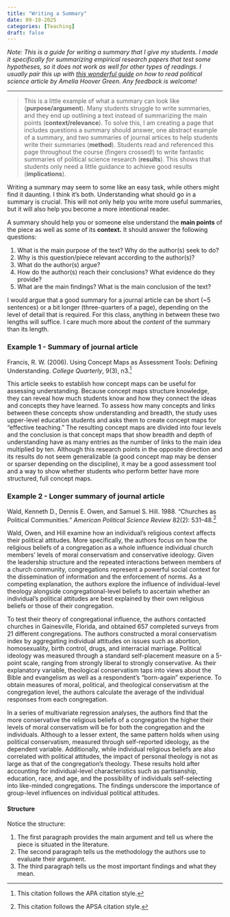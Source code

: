 ```yaml
---
title: "Writing a Summary"
date: 09-19-2025
categories: [Teaching]
draft: false
---
```


*Note: This is a guide for writing a summary that I give my students. I made it specifically for summarizing empirical research papers that test some hypotheses, so it does not work as well for other types of readings. I usually pair this up with [this wonderful guide](https://calgara.github.io/Pol157_Spring2019/howtoread.pdf) on how to read political science article by Amelia Hoover Green. Any feedback is welcome!*

---


> This is a little example of what a summary can look like (**purpose/argument**). Many students struggle to write summaries, and they end up outlining a text instead of summarizing the main points (**context/relevance**). To solve this, I am creating a page that includes questions a summary should answer, one abstract example of a summary, and two summaries of journal artices to help students write their summaries (**method**). Students read and referenced this page throughout the course (fingers crossed!) to write fantastic summaries of political science research (**results**). This shows that students only need a little guidance to achieve good results (**implications**).


Writing a summary may seem to some like an easy task, while others might find it daunting. I think it's both. Understanding what should go in a summary is crucial. This will not only help you write more useful summaries, but it will also help you become a more intentional reader.

A summary should help you or someone else understand the **main points** of the piece as well as some of its **context.** It should answer the following questions:

1. What is the main purpose of the text? Why do the author(s) seek to do?
2. Why is this question/piece relevant according to the author(s)?
3. What do the author(s) argue?
4. How do the author(s) reach their conclusions? What evidence do they provide?
5. What are the main findings? What is the main conclusion of the text? 


I would argue that a good summary for a journal article can be short (~5 sentences) or a bit longer (three-quarters of a page), depending on the level of detail that is required. For this class, anything in between these two lengths will suffice. I care much more about the *content* of the summary than its length.



### Example 1 - Summary of journal article

Francis, R. W. (2006). Using Concept Maps as Assessment Tools: Defining Understanding. *College Quarterly*, 9(3), n3.^[This citation follows the APA citation style.]

This article seeks to establish how concept maps can be useful for assessing understanding. Because concept maps structure knowledge, they can reveal how much students know and how they connect the ideas and concepts they have learned. To assess how many concepts and links between these concepts show understanding and breadth, the study uses upper-level education students and asks them to create concept maps for “effective teaching.” The resulting concept maps are divided into four levels and the conclusion is that concept maps that show breadth and depth of understanding have as many entries as the number of links to the main idea multiplied by ten. Although this research points in the opposite direction and its results do not seem generalizable (a good concept map may be denser or sparser depending on the discipline), it may be a good assessment tool and a way to show whether students who perform better have more structured, full concept maps.


### Example 2 - Longer summary of journal article

Wald, Kenneth D., Dennis E. Owen, and Samuel S. Hill. 1988. “Churches as Political Communities.” *American Political Science Review* 82(2): 531–48.^[This citation follows the APSA citation style.]

Wald, Owen, and Hill examine how an individual’s religious context affects their political attitudes. More specifically, the authors focus on how the religious beliefs of a congregation as a whole influence individual church members’ levels of moral conservatism and conservative ideology. Given the leadership structure and the repeated interactions between members of a church community, congregations represent a powerful social context for the dissemination of information and the enforcement of norms. As a competing explanation, the authors explore the influence of individual-level theology alongside congregational-level beliefs to ascertain whether an individual’s political attitudes are best explained by their own religious beliefs or those of their congregation. 

To test their theory of congregational influence, the authors contacted churches in Gainesville, Florida, and obtained 657 completed surveys from 21 different congregations. The authors constructed a moral conservatism index by aggregating individual attitudes on issues such as abortion, homosexuality, birth control, drugs, and interracial marriage. Political ideology was measured through a standard self-placement measure on a 5-point scale, ranging from strongly liberal to strongly conservative. As their explanatory variable, theological conservatism taps into views about the Bible and evangelism as well as a respondent's "born-again" experience. To obtain measures of moral, political, and theological conservatism at the congregation level, the authors calculate the average of the individual responses from each congregation.

In a series of multivariate regression analyses, the authors find that the more conservative the religious beliefs of a congregation the higher their levels of moral conservatism will be for both the congregation and the individuals. Although to a lesser extent, the same pattern holds when using political conservatism, measured through self-reported ideology, as the dependent variable. Additionally, while individual religious beliefs are also correlated with political attitudes, the impact of personal theology is not as large as that of the congregation’s theology. These results hold after accounting for individual-level characteristics such as partisanship, education, race, and age, and the possibility of individuals self-selecting into like-minded congregations. The findings underscore the importance of group-level influences on individual political attitudes.


#### Structure

Notice the structure:

1. The first paragraph provides the main argument and tell us where the piece is situated in the literature.
2. The second paragraph tells us the methodology the authors use to evaluate their argument.
3. The third paragraph tells us the most important findings and what they mean.

